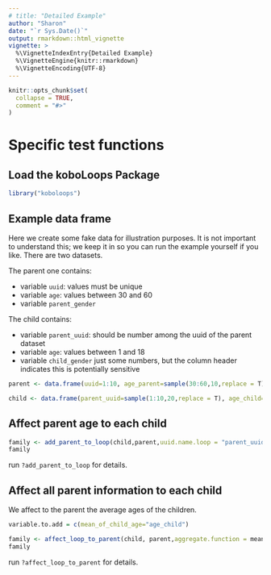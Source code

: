 ```yaml
---
# title: "Detailed Example"
author: "Sharon"
date: "`r Sys.Date()`"
output: rmarkdown::html_vignette
vignette: >
  %\VignetteIndexEntry{Detailed Example}
  %\VignetteEngine{knitr::rmarkdown}
  %\VignetteEncoding{UTF-8}
---
```


```r
knitr::opts_chunk$set(
  collapse = TRUE,
  comment = "#>"
)
```


# Specific test functions


## Load the koboLoops Package

```r
library("koboloops")
```

## Example data frame

Here we create some fake data for illustration purposes.
It is not important to understand this; we keep it in so you can run the example yourself if you like.
There are two datasets.

The parent one contains:

- variable `uuid`: values must be unique
- variable `age`: values between 30 and 60
- variable `parent_gender`

The child contains:

- variable `parent_uuid`: should be number among the uuid of the parent dataset
- variable `age`: values between 1 and 18
- variable `child_gender` just some numbers, but the column header indicates this is potentially sensitive


```r
parent <- data.frame(uuid=1:10, age_parent=sample(30:60,10,replace = T),parent_gender=sample(c("F","M"),10,replace = T))

child <- data.frame(parent_uuid=sample(1:10,20,replace = T), age_child=sample(1:18,20,replace=T), child_gender=sample(c("F","M"),20,replace = T))
```

## Affect parent age to each child


```r
family <- add_parent_to_loop(child,parent,uuid.name.loop = "parent_uuid",uuid.name.parent = "uuid",c("age_parent"))
family
```

run `?add_parent_to_loop` for details.

## Affect all parent information to each child

We affect to the parent the average ages of the children.

```r
variable.to.add = c(mean_of_child_age="age_child")
```

```r
family <- affect_loop_to_parent(child, parent,aggregate.function = mean , variable.to.add)
family
```

run `?affect_loop_to_parent` for details.



